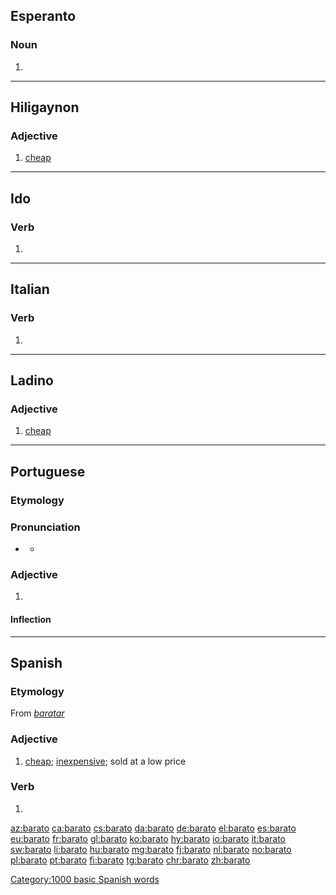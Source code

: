 {{also|Barato}}
==Esperanto==

===Noun===
{{eo-part|bar|ato}}

# {{eo-form of|bar|ato}}

----

==Hiligaynon==

===Adjective===
{{hil-adj|baráto}}

# [[cheap]]

----

==Ido==

===Verb===
{{io-part|noun|barat}}

# {{io-form of|bar}}

----

==Italian==

===Verb===
{{it-pp|barat}}

# {{past participle of|barare|lang=it|nocat=1}}

----

==Ladino==

===Adjective===
{{lad-adj|l|g=m|f=barata}}

# [[cheap]]

----

==Portuguese==

===Etymology===
{{rfe|lang=pt}}

===Pronunciation===
* {{a|PT}} {{IPA|/bɐˈɾatu/|lang=pt}}
** {{audio|Pt barato.ogg|Audio|lang=pt}}

===Adjective===
{{pt-adj|barat|o}}

# {{l/en|cheap}} {{gloss|low in price}} 

====Inflection====
{{pt-adj-infl|barat|o|dim=yes}}

----

==Spanish==

===Etymology===
From ''[[baratar]]''

===Adjective===
{{es-adj|f=barata}}

# [[cheap]]; [[inexpensive]]; sold at a low price

===Verb===
{{es-verb-form}}

# {{es-verb form of|ending=ar|mood=indicative|tense=present|pers=1|number=singular|baratar}}

[[Category:1000 basic Spanish words]]

[[az:barato]]
[[ca:barato]]
[[cs:barato]]
[[da:barato]]
[[de:barato]]
[[el:barato]]
[[es:barato]]
[[eu:barato]]
[[fr:barato]]
[[gl:barato]]
[[ko:barato]]
[[hy:barato]]
[[io:barato]]
[[it:barato]]
[[sw:barato]]
[[li:barato]]
[[hu:barato]]
[[mg:barato]]
[[fj:barato]]
[[nl:barato]]
[[no:barato]]
[[pl:barato]]
[[pt:barato]]
[[fi:barato]]
[[tg:barato]]
[[chr:barato]]
[[zh:barato]]